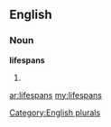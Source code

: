 ==English==

===Noun===
'''lifespans'''

# {{plural of|[[lifespan]]}}

[[Category:English plurals]]

[[ar:lifespans]]
[[my:lifespans]]